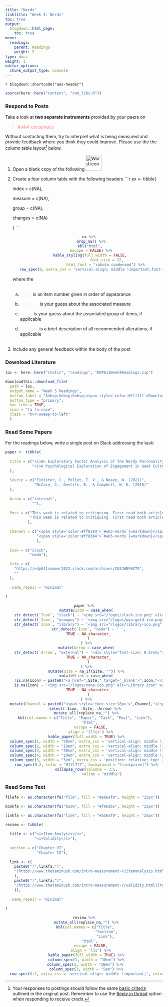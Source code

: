 ```yaml
---
title: "Nerds"
linktitle: "Week 5: Nerds"
toc: true
output:
  blogdown::html_page:
    toc: true
menu:
  readings:
    parent: Readings
    weight: 5
type: docs
weight: 1
editor_options: 
  chunk_output_type: console
---
```


`r blogdown::shortcode("aes-header")`

```r
source(here::here("content", "com_libs.R"))
```

### Respond to Posts
Take a look at **two separate instruments** provided by your peers on

> <a href="https://edp611summer2022.slack.com/archives/C03JCS82RD0" style='color:#ff8384;'>#wk4-conspiracy</a> 

Without contacting them, try to interpret what is being measured and provide feedback where you think they could improve. Please use the the column table layout[^respond] below. 

1. Open a blank copy of the following <img src="/logos/word-ico.png" alt="Word icon" width="50">

2. Create a four column table with the following headers
    ```r
    ex <- tibble(
      
      index = c(NA),
      
      measure = c(NA),
      
      group = c(NA),
      
      changes = c(NA)
       
    ) 
    ```
    
    <center>
    ```r
    ex %>%
      drop_na() %>%
      kbl("html", 
      escape = FALSE) %>%
      kable_styling(full_width = FALSE, 
                    font_size = 22,
                    html_font = "roboto condensed") %>% 
      row_spec(0, extra_css = 'vertical-align: middle !important;font-weight: 600;text-decoration:underline', color = "#f7f7f7", background = "transparent") 
    ```
    </center>
    where the<br><br>
    
      a. <span style="font-weight:600; color:#f7f7f7; text-decoration:underline;font_size = 22;">index</span> is an item number given in order of appearance
      
      b. <span style="font-weight:600; color:#f7f7f7; text-decoration:underline;font_size = 22;">measure</span> is your guess about the associated measure
      
      c. <span style="font-weight:600; color:#f7f7f7; text-decoration:underline;font_size = 22;">group</span> is your guess about the associated group of items, if applicable
      
      d. <span style="font-weight:600; color:#f7f7f7; text-decoration:underline;font_size = 22;">changes</span> is a brief description of all recommended alterations, if applicable<br><br>

3. Include any general feedback within the body of the post

### Download Literature

```r
loc <- here::here("static", "readings", "EDP611Week5Readings.zip")

downloadthis::download_file(
  path = loc,
  output_name = "Week 5 Readings",
  button_label = "&nbsp;&nbsp;&nbsp;<span style='color:#ffffff'>Download</span>",
  button_type = "primary",
  has_icon = TRUE,
  icon = "fa fa-save",
  class = "hvr-sweep-to-left"
  )
```

### Read Some Papers

For the readings below, write a single post on Slack addressing the task:

```r

paper <- tibble(
  
  title = c("<i>An Exploratory Factor Analysis of the Nerdy Personality Attributes Scale in a Sample of Self-identified Nerds/geeks</i>",
            "<i>A Psychological Exploration of Engagement in Geek Culture</i>"
  ),
  
  Source = c("Finister, C., Pollet, T. V., & Neave, N. (2021)",
             "McCain, J., Gentile, B., & Campbell, W. K. (2015)"
  ),
  
  Arrow = c("internal",
            ""),
  
  Post = c("This week is related to critiquing. First read both articles and then pick one to critique, in particular scrutinize the measures used and use what we've covered in the required readings for your justifications. Please remember to cite your sources.",
           "This week is related to critiquing. First read both articles and then pick one to critique, in particular scrutinize the measures used and use what we've covered in the required readings for your justifications. Please remember to cite your sources."
          ),
  
  Channel = c("<span style='color:#ff8384'>`#wk5-nerds`{=markdown}</span>",
              "<span style='color:#ff8384'>`#wk5-nerds`{=markdown}</span>"
              ),
  
  Icon = c("slack", 
           "nada"),

  Site = c(
    "https://edp611summer2022.slack.com/archives/C03JWNF6ZT9",
    ""
  ),
  
  .name_repair = "minimal"
  
)

```

<center>
```r
paper %>%
  mutate(Icon = case_when(
    str_detect(`Icon`, "slack") ~ '<img src="/logos/slack-ico.png" alt="Slack icon" width="25px">',
    str_detect(`Icon`, "ecampus") ~ '<img src="/logos/wvu-gold-ico.png" alt="WVU icon" width="25px">',
    str_detect(`Icon`, "library") ~ '<img src="/logos/library-ico.png" alt="Library icon" width="25px">',
    str_detect(`Icon`, "nada") ~ ' ',
    TRUE ~ NA_character_
    )
  ) %>%
  mutate(Arrow = case_when(
    str_detect(`Arrow`, "external") ~ '<div style="font-size: 0.5rem;"><i class="fa fa-external-link fa-2x" aria-hidden="true" style="color:#559977"></i></div>',
    TRUE ~ NA_character_
    )
  ) %>%
  mutate(Site = na_if(Site, "")) %>%
  mutate(Link = case_when(
    !is.na(Icon) ~ paste0("<a href=",Site," target='_blank'>",Icon,"</a>"),
    is.na(Icon) ~ '<img src="/logos/none-ico.png" alt="Library icon" width="25px">',
    TRUE ~ NA_character_
    )
  ) %>%
  mutate(Channel = paste0("<span style='font-size:18px'>",Channel,"</span></a>")) %>%
  select(-Icon, -Site, -Arrow) %>% 
  mutate_all(replace_na,"") %>%
  kbl(col.names = c("Title", "Paper", "Task", "Post", "Link"), 
      "html", 
      escape = FALSE,
      align = 'lllcc') %>%
  kable_paper(full_width = TRUE) %>%
  column_spec(1, width = "20em", extra_css = 'vertical-align: middle !important;') %>%
  column_spec(2, width = "10em", extra_css = 'vertical-align: middle !important;') %>%
  column_spec(3, width = "40em", extra_css = 'vertical-align: middle !important;') %>% 
  column_spec(4, width = "10em", extra_css = 'vertical-align: middle !important;') %>%
  column_spec(5, width = "5em", extra_css = 'position: relative; top: 29.3%; transform: translate(2.5%,50%);') %>% 
  row_spec(0:2, color = "#f7f7f7", background = "transparent") %>%
  collapse_rows(columns = 3:5,
                valign = "middle")
```
</center>

### Read Some Text

```r

filefa <- as.character(fa("file", fill = "#e86af0", height = "25px"))

bookfa <- as.character(fa("book", fill = "#f06ab5", height = "25px"))

linkfa <- as.character(fa("link", fill = "#a56af0", height = "25px"))

review <- tibble(
  
  title <- c("<i>Item Analysis</i>",
             "<i>Validity</i>"),
  
  section = c("Chapter VI",
              "Chapter IX"),
  
  link <- c(
    paste0("[",linkfa,"]",
    "(https://www.thetaminusb.com/intro-measurement-r/itemanalysis.html){target='_blank'}"
    ),
    paste0("[",linkfa,"]",
    "(https://www.thetaminusb.com/intro-measurement-r/validity.html){target='_blank'}"
    )),
    
  .name_repair = "minimal"
  
)

```

<center>
```r
review %>%
  mutate_all(replace_na,"") %>%
  kbl(col.names = c("Title", 
                    "Section",
                    "Link"), 
      "html", 
      escape = FALSE,
      align = 'llc') %>%
  kable_paper(full_width = TRUE) %>%
  column_spec(1, width = "10em") %>%
  column_spec(2, width = "10em") %>% 
  column_spec(3, width = "5em") %>%
  row_spec(0:2, extra_css = 'vertical-align: middle !important;', color = "#f7f7f7", background = "transparent") 
```
</center>

[^respond]: Your responses to postings should follow the same [basic criteria](/tasks/#weekly-postings) outlined in the original post. Remember to use the [`Reply in thread`{=html}](/tasks/#responding-on-slack) option when responding to receive credit.</font>
